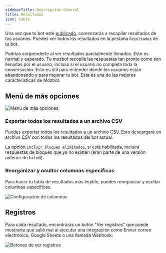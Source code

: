 ```yaml
---
sidebarTitle: Descripción General
title: Resultados
icon: table
---
```


Una vez que tu bot esté [publicado](/editor/publish), comenzarás a recopilar resultados de tus usuarios. Puedes ver todos los resultados en la pestaña `Resultados` de tu bot.

<Note>
  Podrías sorprenderte al ver resultados parcialmente llenados. Esto es normal y
  esperado. Tu mozbot recopila las respuestas tan pronto como son llenadas por
  el usuario, incluso si el usuario no completa toda la conversación. Esto es
  útil para entender dónde los usuarios están abandonando y para mejorar tu bot.
  Esta es una de las mejores características de Mozbot.
</Note>

## Menú de más opciones

<Frame>
  <img src="/images/results/more-options.png" alt="Menú de más opciones" />
</Frame>

### Exportar todos los resultados a un archivo CSV

Puedes exportar todos los resultados a un archivo CSV. Esto descargará un archivo CSV con todos los resultados del bot actual.

La opción `Incluir bloques eliminados`, si está habilitada, incluirá respuestas de bloques que ya no existen (eran parte de una versión anterior de tu bot).

### Reorganizar y ocultar columnas específicas

Para hacer tu tabla de resultados más legible, puedes reorganizar y ocultar columnas específicas.

<Frame style={{ maxWidth: '300px' }}>
  <img
    src="/images/results/columns-settings.png"
    alt="Configuración de columnas"
  />
</Frame>

## Registros

Para cada resultado, encontrarás un botón "Ver registros" que puede mostrarte qué salió mal al ejecutar una integración como Enviar correo electrónico, Google Sheets o una llamada Webhook:

<Frame>
  <img src="/images/results/logs-button.png" alt="Botones de ver registros" />
</Frame>
